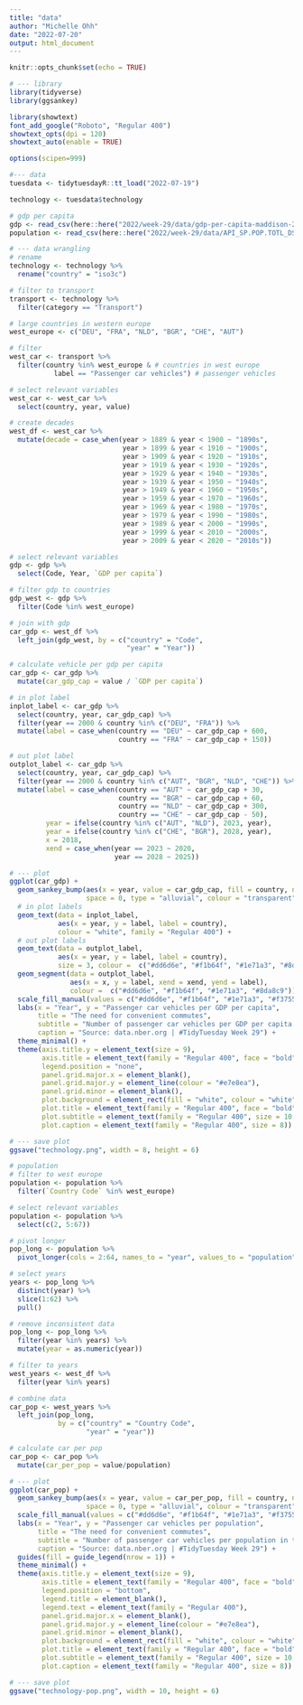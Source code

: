 ```yaml
---
title: "data"
author: "Michelle Ohh"
date: "2022-07-20"
output: html_document
---
```


```r
knitr::opts_chunk$set(echo = TRUE)
```

```r
# --- library
library(tidyverse)
library(ggsankey)

library(showtext)
font_add_google("Roboto", "Regular 400")
showtext_opts(dpi = 120)
showtext_auto(enable = TRUE)

options(scipen=999)
```

```r
#--- data
tuesdata <- tidytuesdayR::tt_load("2022-07-19")

technology <- tuesdata$technology

# gdp per capita
gdp <- read_csv(here::here("2022/week-29/data/gdp-per-capita-maddison-2020.csv"))
population <- read_csv(here::here("2022/week-29/data/API_SP.POP.TOTL_DS2_en_csv_v2_4335082.csv"), skip = 4)
```

```r
# --- data wrangling
# rename 
technology <- technology %>% 
  rename("country" = "iso3c")

# filter to transport
transport <- technology %>% 
  filter(category == "Transport")

# large countries in western europe
west_europe <- c("DEU", "FRA", "NLD", "BGR", "CHE", "AUT")

# filter 
west_car <- transport %>% 
  filter(country %in% west_europe & # countries in west europe
           label == "Passenger car vehicles") # passenger vehicles

# select relevant variables
west_car <- west_car %>% 
  select(country, year, value) 

# create decades
west_df <- west_car %>% 
  mutate(decade = case_when(year > 1889 & year < 1900 ~ "1890s",
                            year > 1899 & year < 1910 ~ "1900s",
                            year > 1909 & year < 1920 ~ "1910s",
                            year > 1919 & year < 1930 ~ "1920s",
                            year > 1929 & year < 1940 ~ "1930s",
                            year > 1939 & year < 1950 ~ "1940s",
                            year > 1949 & year < 1960 ~ "1950s",
                            year > 1959 & year < 1970 ~ "1960s",
                            year > 1969 & year < 1980 ~ "1970s",
                            year > 1979 & year < 1990 ~ "1980s",
                            year > 1989 & year < 2000 ~ "1990s",
                            year > 1999 & year < 2010 ~ "2000s",
                            year > 2009 & year < 2020 ~ "2010s"))
```

```r
# select relevant variables
gdp <- gdp %>% 
  select(Code, Year, `GDP per capita`)

# filter gdp to countries
gdp_west <- gdp %>% 
  filter(Code %in% west_europe)

# join with gdp
car_gdp <- west_df %>% 
  left_join(gdp_west, by = c("country" = "Code",
                             "year" = "Year"))

# calculate vehicle per gdp per capita
car_gdp <- car_gdp %>% 
  mutate(car_gdp_cap = value / `GDP per capita`)

# in plot label
inplot_label <- car_gdp %>% 
  select(country, year, car_gdp_cap) %>% 
  filter(year == 2000 & country %in% c("DEU", "FRA")) %>% 
  mutate(label = case_when(country == "DEU" ~ car_gdp_cap + 600,
                           country == "FRA" ~ car_gdp_cap + 150))

# out plot label
outplot_label <- car_gdp %>% 
  select(country, year, car_gdp_cap) %>% 
  filter(year == 2000 & country %in% c("AUT", "BGR", "NLD", "CHE")) %>% 
  mutate(label = case_when(country == "AUT" ~ car_gdp_cap + 30,
                           country == "BGR" ~ car_gdp_cap + 60,
                           country == "NLD" ~ car_gdp_cap + 300,
                           country == "CHE" ~ car_gdp_cap - 50),
         year = ifelse(country %in% c("AUT", "NLD"), 2023, year),
         year = ifelse(country %in% c("CHE", "BGR"), 2028, year),
         x = 2018,
         xend = case_when(year == 2023 ~ 2020,
                          year == 2028 ~ 2025))
```

```r
# --- plot
ggplot(car_gdp) +
  geom_sankey_bump(aes(x = year, value = car_gdp_cap, fill = country, node = country),
                   space = 0, type = "alluvial", colour = "transparent", smooth = 6) +
  # in plot labels
  geom_text(data = inplot_label,
            aes(x = year, y = label, label = country),
            colour = "white", family = "Regular 400") +
  # out plot labels
  geom_text(data = outplot_label,
            aes(x = year, y = label, label = country),
            size = 3, colour =  c("#dd6d6e", "#f1b64f", "#1e71a3", "#8da8c9"), family = "Regular 400") +
  geom_segment(data = outplot_label,
               aes(x = x, y = label, xend = xend, yend = label),
               colour =  c("#dd6d6e", "#f1b64f", "#1e71a3", "#8da8c9")) +
  scale_fill_manual(values = c("#dd6d6e", "#f1b64f", "#1e71a3", "#f37551", "#2d949e", "#8da8c9")) +
  labs(x = "Year", y = "Passenger car vehicles per GDP per capita",
       title = "The need for convenient commutes",
       subtitle = "Number of passenger car vehicles per GDP per capita in the major countries of Western Europe",
       caption = "Source: data.nber.org | #TidyTuesday Week 29") +
  theme_minimal() +
  theme(axis.title.y = element_text(size = 9),
        axis.title = element_text(family = "Regular 400", face = "bold"),
        legend.position = "none",
        panel.grid.major.x = element_blank(),
        panel.grid.major.y = element_line(colour = "#e7e8ea"),
        panel.grid.minor = element_blank(),
        plot.background = element_rect(fill = "white", colour = "white"),
        plot.title = element_text(family = "Regular 400", face = "bold", size = 15, hjust = -0.13),
        plot.subtitle = element_text(family = "Regular 400", size = 10, hjust = -0.3),
        plot.caption = element_text(family = "Regular 400", size = 8))

# --- save plot
ggsave("technology.png", width = 8, height = 6)
```

```r
# population
# filter to west europe
population <- population %>% 
  filter(`Country Code` %in% west_europe)

# select relevant variables
population <- population %>% 
  select(c(2, 5:67))

# pivot longer
pop_long <- population %>% 
  pivot_longer(cols = 2:64, names_to = "year", values_to = "population")

# select years
years <- pop_long %>% 
  distinct(year) %>% 
  slice(1:62) %>% 
  pull()

# remove inconsistent data
pop_long <- pop_long %>% 
  filter(year %in% years) %>% 
  mutate(year = as.numeric(year))

# filter to years
west_years <- west_df %>% 
  filter(year %in% years)

# combine data
car_pop <- west_years %>% 
  left_join(pop_long, 
            by = c("country" = "Country Code",
                   "year" = "year"))

# calculate car per pop
car_pop <- car_pop %>% 
  mutate(car_per_pop = value/population)
```

```r
# --- plot
ggplot(car_pop) +
  geom_sankey_bump(aes(x = year, value = car_per_pop, fill = country, node = country),
                   space = 0, type = "alluvial", colour = "transparent", smooth = 6) +
  scale_fill_manual(values = c("#dd6d6e", "#f1b64f", "#1e71a3", "#f37551", "#2d949e", "#8da8c9")) +
  labs(x = "Year", y = "Passenger car vehicles per population",
       title = "The need for convenient commutes",
       subtitle = "Number of passenger car vehicles per population in the major countries of Western Europe",
       caption = "Source: data.nber.org | #TidyTuesday Week 29") +
  guides(fill = guide_legend(nrow = 1)) +
  theme_minimal() +
  theme(axis.title.y = element_text(size = 9),
        axis.title = element_text(family = "Regular 400", face = "bold"),
        legend.position = "bottom",
        legend.title = element_blank(),
        legend.text = element_text(family = "Regular 400"),
        panel.grid.major.x = element_blank(),
        panel.grid.major.y = element_line(colour = "#e7e8ea"),
        panel.grid.minor = element_blank(),
        plot.background = element_rect(fill = "white", colour = "white"),
        plot.title = element_text(family = "Regular 400", face = "bold", size = 15, hjust = -0.035),
        plot.subtitle = element_text(family = "Regular 400", size = 10, hjust = -0.05),
        plot.caption = element_text(family = "Regular 400", size = 8))

# --- save plot
ggsave("technology-pop.png", width = 10, height = 6)
```




